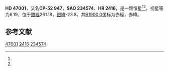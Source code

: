 {{Starbox begin
| name = HD 47001
}}
{{Starbox observe
| epoch = [[J2000.0|J2000.0]]
| constell = {{星座名待查}}<ref name=SIMBAD>{{cite web
 | url=http://simbad.u-strasbg.fr/simbad/sim-id?Ident=HR+2416
 | title=Pulsating variable Star
 | publisher=Centre de Données astronomiques de Strasbourg
 | work=SIMBAD
 | accessdate=2012-07-13
 | archive-date=2020-02-04
 | archive-url=https://web.archive.org/web/20200204001257/http://simbad.u-strasbg.fr/simbad/sim-id?Ident=HR+2416
 }}</ref><ref name=DATA>{{cite web
 | url=http://vizier.u-strasbg.fr/viz-bin/VizieR-5?-out.add=.&-source=5050&-corr=PK=HR&-out.max=9999&HR=2416
 | title=VizieR Detailed Page
 | accessdate=2012-07-13
 | archive-date=2016-03-05
 | archive-url=https://web.archive.org/web/20160305011659/http://vizier.u-strasbg.fr/viz-bin/VizieR-5?-out.add=.&-source=5050&-corr=PK=HR&-out.max=9999&HR=2416
 | dead-url=no
 }}</ref>
| 星官 = 
| ra = {{RA|6|33|26.1}}<ref name=SIMBAD /><ref name=DATA />
| dec = {{DEC|-52|19|44}}<ref name=SIMBAD /><ref name=DATA />
| appmag_v = 6.19<ref name=SIMBAD /><ref name=DATA />
}}
{{Starbox character
| class = G8III<ref name=SIMBAD /><ref name=DATA />
| b-v = 1.09<ref name=SIMBAD /><ref name=DATA />
| u-b = <ref name=SIMBAD /><ref name=DATA />
| r-i = <ref name=SIMBAD /><ref name=DATA />
| variable = 
}}
{{Starbox astrometry
| radial_v = 
| prop_mo_ra = 6
| parallax = 
| p_error = 
}}
{{Starbox catalog
| names =CP-52 947，[[SAO星表|SAO]] 234574，[[HD星表|HD]] 47001，[[HR星表|HR]] 2416}}
{{Starbox reference |Simbad=HR+2416}}
{{Starbox end}}

'''HD 47001'''，又名'''CP-52 947'''，'''SAO 234574'''、'''HR 2416'''，是一颗恒星<ref name=SIMBAD /><ref name=DATA />，视星等为6.19，位于[[銀道座標系|銀經]]261.18，[[銀道座標系|銀緯]]-23.8，其[[B1900.0|B1900.0]]坐标为赤經{{RA|6|31|10.4}}，赤緯{{DEC|-52|-23.8|7}}。

== 参考文献 ==
{{reflist}}

{{star-stub}}

[[Category:HD和HDE天體|47001]]
[[Category:HR天體|2416]]
[[Category:SAO天體|234574]]